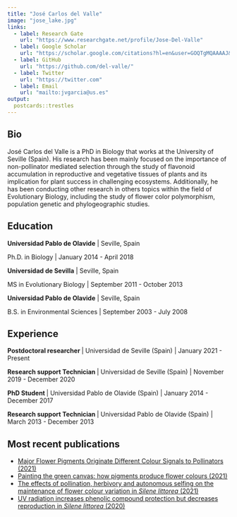 ```yaml
---
title: "José Carlos del Valle"
image: "jose_lake.jpg"
links:
  - label: Research Gate
    url: "https://www.researchgate.net/profile/Jose-Del-Valle"
  - label: Google Scholar
    url: "https://scholar.google.com/citations?hl=en&user=GOQTgMQAAAAJ&view_op=list_works&sortby=pubdate"
  - label: GitHub
    url: "https://github.com/del-valle/"
  - label: Twitter
    url: "https://twitter.com"
  - label: Email
    url: "mailto:jvgarcia@us.es"
output:
  postcards::trestles
---
```



## Bio  
José Carlos del Valle is a PhD in Biology that works at the University of Seville (Spain). His research has been mainly focused on the importance of non-pollinator mediated selection through the study of flavonoid accumulation in reproductive and vegetative tissues of plants and its implication for plant success in challenging ecosystems. Additionally, he has been conducting other research in others topics within the field of Evolutionary Biology, including the study of flower color polymorphism, population genetic and phylogeographic studies.  


## Education
**Universidad Pablo de Olavide** | Seville, Spain

Ph.D. in Biology | January 2014 - April 2018

**Universidad de Sevilla** | Seville, Spain

MS in Evolutionary Biology | September 2011 - October 2013

**Universidad Pablo de Olavide** | Seville, Spain

B.S. in Environmental Sciences | September 2003 - July 2008


## Experience
**Postdoctoral researcher ** | Universidad de Seville (Spain) | January 2021 - Present

**Research support Technician ** | Universidad de Seville (Spain) | November 2019 - December 2020

**PhD Student ** | Universidad Pablo de Olavide (Spain) | January 2014 - December 2017

**Research support Technician ** | Universidad Pablo de Olavide (Spain) | March 2013 - December 2013


## Most recent publications
- [Major Flower Pigments Originate Different Colour Signals to Pollinators (2021)](https://www.frontiersin.org/articles/10.3389/fevo.2021.743850/full)
- [Painting the green canvas: how pigments produce flower colours (2021)](https://portlandpress.com/biochemist/article/43/3/6/228829/Painting-the-green-canvas-how-pigments-produce)
- [The effects of pollination, herbivory and autonomous selfing on the maintenance of flower colour variation in *Silene littorea* (2021)](https://onlinelibrary.wiley.com/doi/10.1111/plb.13209)
- [UV radiation increases phenolic compound protection but decreases reproduction in *Silene littorea* (2020)](https://onlinelibrary.wiley.com/doi/10.1111/plb.13209)

